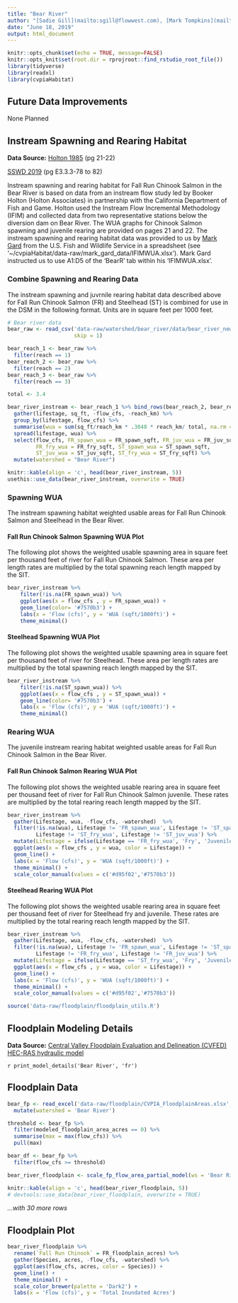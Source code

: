 ```yaml
---
title: "Bear River"
author: "[Sadie Gill](mailto:sgill@flowwest.com), [Mark Tompkins](mailto:mtompkins@flowwest.com), [Erin Cain](ecain@flowwest.com)"
date: "June 18, 2019"
output: html_document
---
```


```r
knitr::opts_chunk$set(echo = TRUE, message=FALSE)
knitr::opts_knit$set(root.dir = rprojroot::find_rstudio_root_file())
library(tidyverse)
library(readxl)
library(cvpiaHabitat)
```
## Future Data Improvements
None Planned

## Instream Spawning and Rearing Habitat

**Data Source:**
[Holton 1985](https://s3-us-west-2.amazonaws.com/cvpiahabitat-r-package/cvpia-sit-model-inputs/Holton1985_BearRiverIFIM.PDF) (pg 21-22)

[SSWD 2019](https://cvpiahabitat-r-package.s3-us-west-2.amazonaws.com/cvpia-sit-model-inputs/SSWD_Bear_River_2019.pdf) (pg E3.3.3-78 to 82)

Instream spawning and rearing habitat for Fall Run Chinook Salmon in the Bear River is based on data from an instream flow study led by Booker Holton (Holton Associates) in partnership with the California Department of Fish and Game. Holton used the Instream Flow Incremental Methodology (IFIM) and collected data from two representative stations below the diversion dam on Bear River. The WUA graphs for Chinook Salmon spawning and juvenile rearing are provided on pages 21 and 22. The instream spawning and rearing habitat data was provided to us by [Mark Gard](mailto:mark_gard@fws.gov) from the U.S. Fish and Wildlife Service in a spreadsheet (see '~/cvpiaHabitat/data-raw/mark_gard_data/IFIMWUA.xlsx'). Mark Gard instructed us to use A1:D5 of the 'BearR' tab within his 'IFIMWUA.xlsx'.

### Combine Spawning and Rearing Data
The instream spawning and juvrnile rearing habitat data described above for Fall Run Chinook Salmon (FR) and Steelhead (ST) is combined for use in the DSM in the following format. Units are in square feet per 1000 feet.

```r
# Bear river data 
bear_raw <- read_csv('data-raw/watershed/bear_river/data/bear_river_new_data.csv',
                     skip = 1)

bear_reach_1 <- bear_raw %>% 
  filter(reach == 1) 
bear_reach_2 <- bear_raw %>% 
  filter(reach == 2) 
bear_reach_3 <- bear_raw %>% 
  filter(reach == 3) 

total <- 3.4

bear_river_instream <- bear_reach_1 %>% bind_rows(bear_reach_2, bear_reach_3) %>% 
  gather(lifestage, sq_ft, -flow_cfs, -reach_km) %>%
  group_by(lifestage, flow_cfs) %>%
  summarise(wua = sum(sq_ft/reach_km * .3048 * reach_km/ total, na.rm = TRUE)) %>%
  spread(lifestage, wua) %>% 
  select(flow_cfs, FR_spawn_wua = FR_spawn_sqft, FR_juv_wua = FR_juv_sqft, 
         FR_fry_wua = FR_fry_sqft, ST_spawn_wua = ST_spawn_sqft, 
         ST_juv_wua = ST_juv_sqft, ST_fry_wua = ST_fry_sqft) %>%
  mutate(watershed = "Bear River")

knitr::kable(align = 'c', head(bear_river_instream, 5))
usethis::use_data(bear_river_instream, overwrite = TRUE)
```

### Spawning WUA 
The instream spawning habitat weighted usable areas for Fall Run Chinook Salmon and Steelhead in the Bear River.

#### Fall Run Chinook Salmon Spawning WUA Plot
The following plot shows the weighted usable spawning area in square feet per thousand feet of river for Fall Run Chinook Salmon. These area per length rates are multiplied by the total spawning reach length mapped by the SIT. 

``` r
bear_river_instream %>% 
    filter(!is.na(FR_spawn_wua)) %>%
    ggplot(aes(x = flow_cfs , y = FR_spawn_wua)) +
    geom_line(color= '#7570b3') +
    labs(x = 'Flow (cfs)', y = 'WUA (sqft/1000ft)') + 
    theme_minimal()

```

#### Steelhead Spawning WUA Plot
The following plot shows the weighted usable spawning area in square feet per thousand feet of river for Steelhead. These area per length rates are multiplied by the total spawning reach length mapped by the SIT. 

``` r
bear_river_instream %>% 
    filter(!is.na(ST_spawn_wua)) %>%
    ggplot(aes(x = flow_cfs , y = ST_spawn_wua)) +
    geom_line(color= '#7570b3') +
    labs(x = 'Flow (cfs)', y = 'WUA (sqft/1000ft)') + 
    theme_minimal()

```
### Rearing WUA
The juvenile instream rearing habitat weighted usable areas for Fall Run Chinook Salmon in the Bear River. 

#### Fall Run Chinook Salmon Rearing WUA Plot

The following plot shows the weighted usable rearing area in square feet per thousand feet of river for Fall Run Chinook Salmon juvenile. These rates are multiplied by the total rearing reach length mapped by the SIT. 
``` r
bear_river_instream %>% 
  gather(Lifestage, wua, -flow_cfs, -watershed)  %>% 
  filter(!is.na(wua), Lifestage != 'FR_spawn_wua', Lifestage != 'ST_spawn_wua',
         Lifestage != 'ST_fry_wua', Lifestage != 'ST_juv_wua') %>%
  mutate(Lifestage = ifelse(Lifestage == 'FR_fry_wua', 'Fry', 'Juvenile')) %>% 
  ggplot(aes(x = flow_cfs , y = wua, color = Lifestage)) +
  geom_line() +
  labs(x = 'Flow (cfs)', y = 'WUA (sqft/1000ft)') +
  theme_minimal() + 
  scale_color_manual(values = c('#d95f02','#7570b3'))
```

#### Steelhead Rearing WUA Plot

The following plot shows the weighted usable rearing area in square feet per thousand feet of river for Steelhead fry and juvenile. These rates are multiplied by the total rearing reach length mapped by the SIT. 
``` r
bear_river_instream %>% 
  gather(Lifestage, wua, -flow_cfs, -watershed)  %>% 
  filter(!is.na(wua), Lifestage != 'FR_spawn_wua', Lifestage != 'ST_spawn_wua',
         Lifestage != 'FR_fry_wua', Lifestage != 'FR_juv_wua') %>%
  mutate(Lifestage = ifelse(Lifestage == 'ST_fry_wua', 'Fry', 'Juvenile')) %>% 
  ggplot(aes(x = flow_cfs , y = wua, color = Lifestage)) +
  geom_line() +
  labs(x = 'Flow (cfs)', y = 'WUA (sqft/1000ft)') +
  theme_minimal() + 
  scale_color_manual(values = c('#d95f02','#7570b3'))
```
```r
source('data-raw/floodplain/floodplain_utils.R')
```

## Floodplain Modeling Details

**Data Source:**
[Central Valley Floodplain Evaluation and Delineation (CVFED) HEC-RAS hydraulic model](https://s3-us-west-2.amazonaws.com/cvpiahabitat-r-package/cvpia-sit-model-inputs/CombinedTM_IQAR_Final-FULL-REPORT_20140206.pdf)

`r print_model_details('Bear River', 'fr')`

## Floodplain Data

```r
bear_fp <- read_excel('data-raw/floodplain/CVPIA_FloodplainAreas.xlsx', sheet = 'BearRiver') %>%
  mutate(watershed = 'Bear River')

threshold <- bear_fp %>% 
  filter(modeled_floodplain_area_acres == 0) %>% 
  summarise(max = max(flow_cfs)) %>% 
  pull(max)

bear_df <- bear_fp %>% 
  filter(flow_cfs >= threshold)

bear_river_floodplain <- scale_fp_flow_area_partial_model(ws = 'Bear River', df = bear_df) 

knitr::kable(align = 'c', head(bear_river_floodplain, 5)) 
# devtools::use_data(bear_river_floodplain, overwrite = TRUE)
```


*...with 30 more rows*

## Floodplain Plot
```r
bear_river_floodplain %>% 
  rename(`Fall Run Chinook` = FR_floodplain_acres) %>% 
  gather(Species, acres, -flow_cfs, -watershed) %>% 
  ggplot(aes(flow_cfs, acres, color = Species)) +
  geom_line() +
  theme_minimal() +
  scale_color_brewer(palette = 'Dark2') +
  labs(x = 'Flow (cfs)', y = 'Total Inundated Acres')
```


